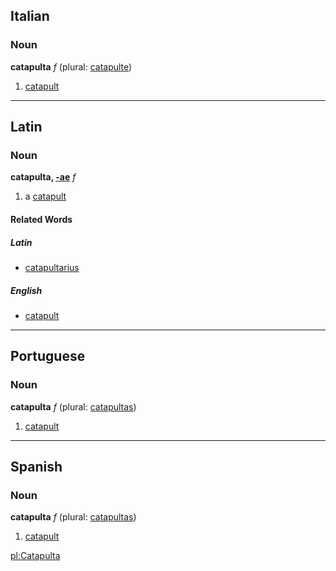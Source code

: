 ==Italian==
===Noun===
'''catapulta''' ''f'' (plural: [[catapulte]])

# [[catapult]]

----

==Latin==
===Noun===
'''catapulta, [[Wiktionary Appendix:Latin first declension|-ae]]''' ''f''

#a [[catapult]]
====Related Words====
=====Latin=====
*[[catapultarius]]
=====English=====
*[[catapult]]

----

==Portuguese==
===Noun===
'''catapulta''' ''f'' (plural: [[catapultas]])

# [[catapult]]

----

==Spanish==
===Noun===
'''catapulta''' ''f'' (plural: [[catapultas]])

# [[catapult]]

[[pl:Catapulta]]